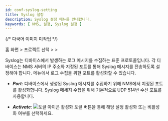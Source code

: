```yaml
---
id: conf-syslog-setting
title: Syslog 설정
description: Syslog 설정 메뉴를 안내합니다.
keywords: [ NMS, 설정, Syslog 설정 ]
---
```


{/* 다국어 이미지 미작업 */}

홈 화면 &gt; 프로젝트 선택 &gt; <Cmdname sid="side_setting" className="uitext" /> &gt; <Cmdname sid="side_syslogSetting" className="uitext" />

Syslog는 디바이스에서 발생하는 로그 메시지를 수집하는 표준 프로토콜입니다. 각 디바이스는 NMS 서버의 IP 주소와 지정된 포트를 통해 Syslog 메시지를 전송하도록 설정해야 합니다. <Cmdname sid="side_syslogSetting" className="uitext" /> 메뉴에서 로그 수집을 위한 포트를 활성화할 수 있습니다. 

<ImgLang img="nms-conf-syslog-st.png" desc="Sylog Setting" />

* ***Port***: 디바이스에서 생성된 Syslog 메시지를 수집하기 위해 NMS에서 지정된 포트를 활성화합니다. Syslog 메세지 수집을 위해 기본적으로 UDP 514번 수신 포트를 사용합니다.

* ***Activate***: ![토글 아이콘](/img/ic-toggle-on.svg) 활성화 토글 버튼을 통해 해당 설정 활성화 또는 비활성화 여부를 선택하세요. 
